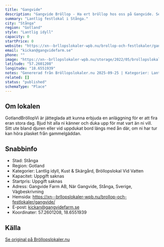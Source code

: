 ```yaml
---
title: "Gangvide"
description: "Gangvide Bröllop - Ha ert bröllop hos oss på Gangvide. Se vår fina Bröllopslokal. Skicka gärna en förfrågan så hjälper vi Er!"
summary: "Lantlig festlokal i Stånga."
city: "Stånga"
region: "Gotland"
style: "Lantlig idyll"
capacity: 0
startPrice: 0
website: "https://xn--brllopslokaler-wpb.nu/brollop-och-festlokaler/gangvide/"
email: "kickan@gangvidefarm.se"
phone: ""
image: "https://xn--brllopslokaler-wpb.nu/storage/2022/05/brollopslokal-gotland-gangvide-visningsbild.webp"
latitude: "57.2601208"
longitude: "18.6551939"
notes: "Genererad från Bröllopslokaler.nu 2025-09-25 | Kategorier: Lantlig idyll, Kust & Skärgård, Bröllopslokal Vid Vatten"
related: []
status: "published"
schemaType: "Place"
---
```


## Om lokalen

GotlandBröllopVi är jätteglada att kunna erbjuda en anläggning för er att fira eran stora dag. Bjud hit alla ni känner och duka upp för mat vart än ni vill. Sitt ute bland djuren eller vid uppdukat bord längs med ån där, om ni har tur kan höra plasket från gammelgäddan.

## Snabbinfo

- Stad: Stånga
- Region: Gotland
- Kategorier: Lantlig idyll, Kust & Skärgård, Bröllopslokal Vid Vatten
- Kapacitet: Uppgift saknas
- Startpris: Uppgift saknas
- Adress: Gangvide Farm AB, När Gangvide, Stånga, Sverige, Vägbeskrivning
- Hemsida: https://xn--brllopslokaler-wpb.nu/brollop-och-festlokaler/gangvide/
- E-post: kickan@gangvidefarm.se
- Koordinater: 57.2601208, 18.6551939

## Källa

[Se original på Bröllopslokaler.nu](https://xn--brllopslokaler-wpb.nu/brollop-och-festlokaler/gangvide/)
